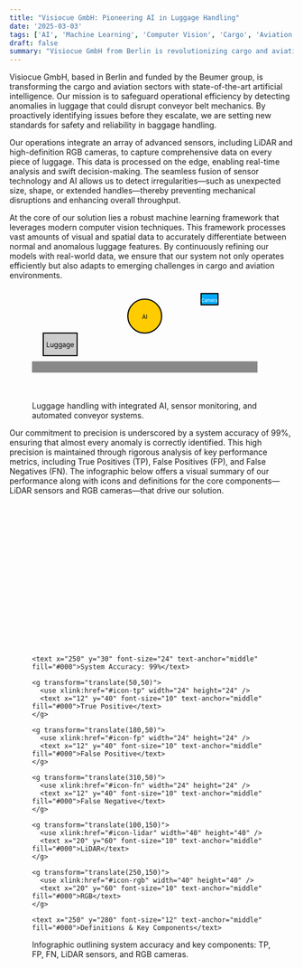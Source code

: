```yaml
---
title: "Visiocue GmbH: Pioneering AI in Luggage Handling"
date: '2025-03-03'
tags: ['AI', 'Machine Learning', 'Computer Vision', 'Cargo', 'Aviation']
draft: false
summary: "Visiocue GmbH from Berlin is revolutionizing cargo and aviation with advanced AI, computer vision, and machine learning to ensure seamless luggage handling and operational efficiency."
---
```


Visiocue GmbH, based in Berlin and funded by the Beumer group, is transforming the cargo and aviation sectors with state-of-the-art artificial intelligence. Our mission is to safeguard operational efficiency by detecting anomalies in luggage that could disrupt conveyor belt mechanics. By proactively identifying issues before they escalate, we are setting new standards for safety and reliability in baggage handling.

Our operations integrate an array of advanced sensors, including LiDAR and high-definition RGB cameras, to capture comprehensive data on every piece of luggage. This data is processed on the edge, enabling real-time analysis and swift decision-making. The seamless fusion of sensor technology and AI allows us to detect irregularities—such as unexpected size, shape, or extended handles—thereby preventing mechanical disruptions and enhancing overall throughput.

At the core of our solution lies a robust machine learning framework that leverages modern computer vision techniques. This framework processes vast amounts of visual and spatial data to accurately differentiate between normal and anomalous luggage features. By continuously refining our models with real-world data, we ensure that our system not only operates efficiently but also adapts to emerging challenges in cargo and aviation environments.

<figure>
  <svg width="400" height="200" xmlns="http://www.w3.org/2000/svg">
    <rect x="20" y="80" width="60" height="40" fill="#cccccc" stroke="#000" stroke-width="2"/>
    <text x="50" y="105" font-size="12" text-anchor="middle" fill="#000">Luggage</text>
    <rect x="0" y="130" width="400" height="20" fill="#888888"/>
    <circle cx="200" cy="50" r="30" fill="#ffcc00" stroke="#000" stroke-width="2"/>
    <text x="200" y="55" font-size="10" text-anchor="middle" fill="#000">AI</text>
    <rect x="300" y="10" width="30" height="20" fill="#00aaff" stroke="#000" stroke-width="2"/>
    <text x="315" y="25" font-size="8" text-anchor="middle" fill="#fff">Camera</text>
  </svg>
  <figcaption>Luggage handling with integrated AI, sensor monitoring, and automated conveyor systems.</figcaption>
</figure>


Our commitment to precision is underscored by a system accuracy of 99%, ensuring that almost every anomaly is correctly identified. This high precision is maintained through rigorous analysis of key performance metrics, including True Positives (TP), False Positives (FP), and False Negatives (FN). The infographic below offers a visual summary of our performance along with icons and definitions for the core components—LiDAR sensors and RGB cameras—that drive our solution.
<figure>
  <svg width="500" height="300" xmlns="http://www.w3.org/2000/svg">
    <defs>
      <symbol id="icon-tp" viewBox="0 0 24 24">
        <path d="M9 16.2l-3.5-3.5L4 14.2l5 5 12-12-1.5-1.5L9 16.2z" fill="#4caf50"/>
      </symbol>
      <symbol id="icon-fp" viewBox="0 0 24 24">
        <path d="M19 6.41L17.59 5 12 10.59 6.41 5 5 6.41 10.59 12 5 17.59 6.41 19 12 13.41 17.59 19 19 17.59 13.41 12z" fill="#f44336"/>
      </symbol>
      <symbol id="icon-fn" viewBox="0 0 24 24">
        <path d="M1,21h22L12,2L1,21z M13,18h-2v-2h2V18z M13,14h-2v-4h2V14z" fill="#ff9800"/>
      </symbol>
      <symbol id="icon-lidar" viewBox="0 0 64 64">
        <circle cx="32" cy="32" r="30" stroke="#9c27b0" stroke-width="4" fill="none"/>
        <line x1="32" y1="2" x2="32" y2="62" stroke="#9c27b0" stroke-width="4"/>
        <line x1="2" y1="32" x2="62" y2="32" stroke="#9c27b0" stroke-width="4"/>
      </symbol>
      <symbol id="icon-rgb" viewBox="0 0 64 64">
        <rect x="8" y="16" width="48" height="32" rx="4" ry="4" fill="#3f51b5"/>
        <circle cx="32" cy="32" r="8" fill="#fff"/>
      </symbol>
    </defs>

    <text x="250" y="30" font-size="24" text-anchor="middle" fill="#000">System Accuracy: 99%</text>
    
    <g transform="translate(50,50)">
      <use xlink:href="#icon-tp" width="24" height="24" />
      <text x="12" y="40" font-size="10" text-anchor="middle" fill="#000">True Positive</text>
    </g>
    
    <g transform="translate(180,50)">
      <use xlink:href="#icon-fp" width="24" height="24" />
      <text x="12" y="40" font-size="10" text-anchor="middle" fill="#000">False Positive</text>
    </g>
    
    <g transform="translate(310,50)">
      <use xlink:href="#icon-fn" width="24" height="24" />
      <text x="12" y="40" font-size="10" text-anchor="middle" fill="#000">False Negative</text>
    </g>
    
    <g transform="translate(100,150)">
      <use xlink:href="#icon-lidar" width="40" height="40" />
      <text x="20" y="60" font-size="10" text-anchor="middle" fill="#000">LiDAR</text>
    </g>
    
    <g transform="translate(250,150)">
      <use xlink:href="#icon-rgb" width="40" height="40" />
      <text x="20" y="60" font-size="10" text-anchor="middle" fill="#000">RGB</text>
    </g>
    
    <text x="250" y="280" font-size="12" text-anchor="middle" fill="#000">Definitions & Key Components</text>
  </svg>
  <figcaption>Infographic outlining system accuracy and key components: TP, FP, FN, LiDAR sensors, and RGB cameras.</figcaption>
</figure>
